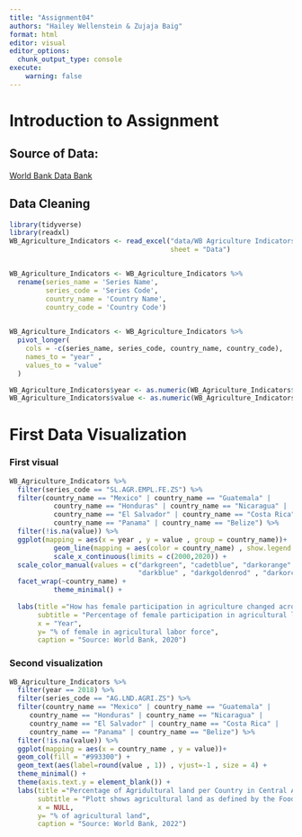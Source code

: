 ```yaml
---
title: "Assignment04" 
authors: "Hailey Wellenstein & Zujaja Baig"
format: html
editor: visual
editor_options: 
  chunk_output_type: console
execute:
    warning: false
---
```


# Introduction to Assignment

## Source of Data:  
[World Bank Data Bank](https://databank.worldbank.org/reports.aspx?source=2&Topic=1)




## Data Cleaning

```r
library(tidyverse)
library(readxl)
WB_Agriculture_Indicators <- read_excel("data/WB Agriculture Indicators.xlsx", 
                                        sheet = "Data")


WB_Agriculture_Indicators <- WB_Agriculture_Indicators %>%
  rename(series_name = 'Series Name',
         series_code = 'Series Code',
         country_name = 'Country Name',
         country_code = 'Country Code')
  

WB_Agriculture_Indicators <- WB_Agriculture_Indicators %>%
  pivot_longer(
    cols = -c(series_name, series_code, country_name, country_code),
    names_to = "year" ,
    values_to = "value"
  )

WB_Agriculture_Indicators$year <- as.numeric(WB_Agriculture_Indicators$year)
WB_Agriculture_Indicators$value <- as.numeric(WB_Agriculture_Indicators$value)
```


# First Data Visualization

### First visual

```r
WB_Agriculture_Indicators %>%
  filter(series_code == "SL.AGR.EMPL.FE.ZS") %>%
  filter(country_name == "Mexico" | country_name == "Guatemala" |
           country_name == "Honduras" | country_name == "Nicaragua" |
           country_name == "El Salvador" | country_name == "Costa Rica" |
           country_name == "Panama" | country_name == "Belize") %>%
  filter(!is.na(value)) %>%
  ggplot(mapping = aes(x = year , y = value , group = country_name))+
           geom_line(mapping = aes(color = country_name) , show.legend = FALSE) +
           scale_x_continuous(limits = c(2000,2020)) +
  scale_color_manual(values = c("darkgreen", "cadetblue", "darkorange" , "brown4" , 
                                "darkblue" , "darkgoldenrod" , "darkorchid4" , "gray44"))+
  facet_wrap(~country_name) +
           theme_minimal() +
  
  labs(title ="How has female participation in agriculture changed across Central America?",
       subtitle = "Percentage of female participation in agricultural labor force, as defined by International Labor Organization, from 2000-2020",
       x = "Year",
       y= "% of female in agricultural labor force",
       caption = "Source: World Bank, 2020")
```




### Second visualization

```r
WB_Agriculture_Indicators %>%
  filter(year == 2018) %>%
  filter(series_code == "AG.LND.AGRI.ZS") %>%
  filter(country_name == "Mexico" | country_name == "Guatemala" |
     country_name == "Honduras" | country_name == "Nicaragua" |
     country_name == "El Salvador" | country_name == "Costa Rica" |
     country_name == "Panama" | country_name == "Belize") %>%
  filter(!is.na(value)) %>%
  ggplot(mapping = aes(x = country_name , y = value))+
  geom_col(fill = "#993300") +
  geom_text(aes(label=round(value , 1)) , vjust=-1 , size = 4) +
  theme_minimal() +
  theme(axis.text.y = element_blank()) +
  labs(title ="Percentage of Agridultural land per Country in Central America",
       subtitle = "Plott shows agricultural land as defined by the Food and Agricultural Organization for the year 2018",
       x = NULL,
       y= "% of agricultural land",
       caption = "Source: World Bank, 2022")
```